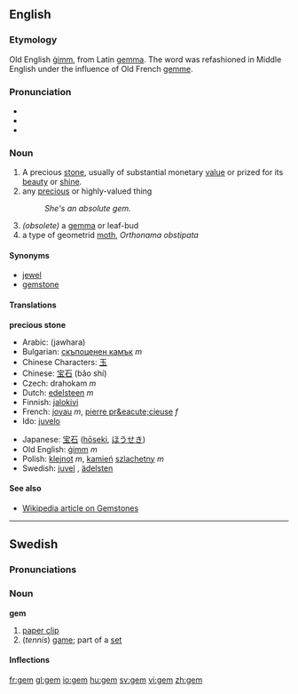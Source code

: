 ==English==

{{wikipediapar|gemstone}}
===Etymology===
Old English [[gimm|ġimm]], from Latin [[gemma]].  The word was refashioned in Middle English under the influence of Old French [[gemme]].

===Pronunciation===
* {{AHD|jĕm}}
* {{IPA|/ʤɛm/}}
* {{SAMPA|/dZem/}}

===Noun===
{{en-noun}}

#A precious [[stone]], usually of substantial monetary [[value]] or prized for its [[beauty]] or [[shine]].
# any [[precious]] or highly-valued thing
#:''She's an absolute gem.''
# ''(obsolete)'' a [[gemma]] or leaf-bud
# a type of geometrid [[moth]], ''Orthonama obstipata''

====Synonyms====
*[[jewel]]
*[[gemstone]]

====Translations====
'''precious stone'''
{{top}}
*Arabic: {{ARchar|[[جوهرة]]}} (jawhara)
*Bulgarian: [[скъпоценен камък]] ''m''
*Chinese Characters: [[玉]]
*Chinese: [[宝石]] (bǎo shí)
*Czech: drahokam  ''m''
*Dutch: [[edelsteen]] ''m''
*Finnish: [[jalokivi]]
*French: [[joyau]] ''m'', [[pierre pr&eacute;cieuse]] ''f''
*Ido: [[juvelo]]
{{mid}}
*Japanese: [[宝石]] ([[hōseki]], [[ほうせき]])
*Old English: [[gimm|ġimm]] ''m''
*Polish: [[klejnot]] ''m'', [[kamień]] [[szlachetny]] ''m''
*Swedish: [[juvel]] {{c}}, [[ädelsten]] {{c}}
{{bottom}}

====See also====
*[[w:gemstone|Wikipedia article on Gemstones]]

----

==Swedish==

===Pronunciations===
{{IPA|/geːm/}}

===Noun===
'''gem'''

#[[paper clip]]
#(''tennis'') [[game]]; part of a [[set]]

====Inflections====
{{sv-noun|gender=Neuter|gem|gemet|gem|gemen|gems|gemets|gems|gemens}}

[[fr:gem]]
[[gl:gem]]
[[io:gem]]
[[hu:gem]]
[[sv:gem]]
[[vi:gem]]
[[zh:gem]]